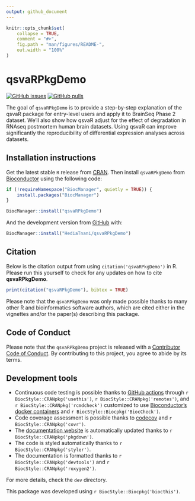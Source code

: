 ```yaml
---
output: github_document
---
```


<!-- README.md is generated from README.Rmd. Please edit that file -->

```r
knitr::opts_chunk$set(
    collapse = TRUE,
    comment = "#>",
    fig.path = "man/figures/README-",
    out.width = "100%"
)
```

# qsvaRPkgDemo

<!-- badges: start -->
[![GitHub issues](https://img.shields.io/github/issues/HediaTnani/qsvaRPkgDemo)](https://github.com/HediaTnani/qsvaRPkgDemo/issues)
[![GitHub pulls](https://img.shields.io/github/issues-pr/HediaTnani/qsvaRPkgDemo)](https://github.com/HediaTnani/qsvaRPkgDemo/pulls)
<!-- badges: end -->

The goal of `qsvaRPkgDemo` is to provide a step-by-step explanation of the qsvaR package for entry-level users and apply it to BrainSeq Phase 2 dataset. We'll also show how qsvaR adjust for the effect of degradation in RNAseq postmortem human brain  datasets. Using qsvaR can improve significantly the reproducibility of differential expression analyses across datasets.

## Installation instructions

Get the latest stable `R` release from [CRAN](http://cran.r-project.org/). Then install `qsvaRPkgDemo` from [Bioconductor](http://bioconductor.org/) using the following code:

```r
if (!requireNamespace("BiocManager", quietly = TRUE)) {
    install.packages("BiocManager")
}

BiocManager::install("qsvaRPkgDemo")
```

And the development version from [GitHub](https://github.com/HediaTnani/qsvaRPkgDemo) with:

```r
BiocManager::install("HediaTnani/qsvaRPkgDemo")
```


## Citation

Below is the citation output from using `citation('qsvaRPkgDemo')` in R. Please
run this yourself to check for any updates on how to cite __qsvaRPkgDemo__.

```r
print(citation("qsvaRPkgDemo"), bibtex = TRUE)
```

Please note that the `qsvaRPkgDemo` was only made possible thanks to many other R and bioinformatics software authors, which are cited either in the vignettes and/or the paper(s) describing this package.

## Code of Conduct

Please note that the `qsvaRPkgDemo` project is released with a [Contributor Code of Conduct](http://bioconductor.org/about/code-of-conduct/). By contributing to this project, you agree to abide by its terms.

## Development tools

* Continuous code testing is possible thanks to [GitHub actions](https://www.tidyverse.org/blog/2020/04/usethis-1-6-0/)  through `r BiocStyle::CRANpkg('usethis')`, `r BiocStyle::CRANpkg('remotes')`, and `r BiocStyle::CRANpkg('rcmdcheck')` customized to use [Bioconductor's docker containers](https://www.bioconductor.org/help/docker/) and `r BiocStyle::Biocpkg('BiocCheck')`.
* Code coverage assessment is possible thanks to [codecov](https://codecov.io/gh) and `r BiocStyle::CRANpkg('covr')`.
* The [documentation website](http://HediaTnani.github.io/qsvaRPkgDemo) is automatically updated thanks to `r BiocStyle::CRANpkg('pkgdown')`.
* The code is styled automatically thanks to `r BiocStyle::CRANpkg('styler')`.
* The documentation is formatted thanks to `r BiocStyle::CRANpkg('devtools')` and `r BiocStyle::CRANpkg('roxygen2')`.

For more details, check the `dev` directory.

This package was developed using `r BiocStyle::Biocpkg('biocthis')`.


